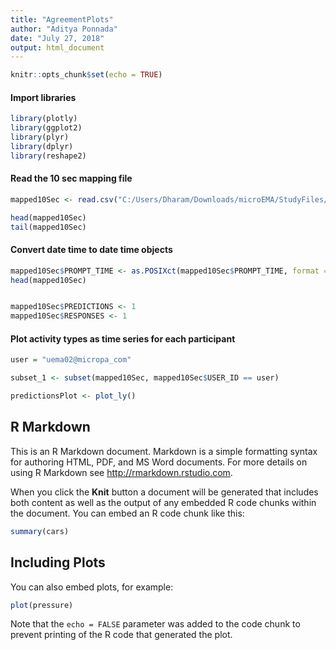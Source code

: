 ```yaml
---
title: "AgreementPlots"
author: "Aditya Ponnada"
date: "July 27, 2018"
output: html_document
---
```


```r
knitr::opts_chunk$set(echo = TRUE)
```

#### Import libraries

```r
library(plotly)
library(ggplot2)
library(plyr)
library(dplyr)
library(reshape2)
```


#### Read the 10 sec mapping file

```r
mapped10Sec <- read.csv("C:/Users/Dharam/Downloads/microEMA/StudyFiles/CombinedData/predictions_10.csv")

head(mapped10Sec)
tail(mapped10Sec)
```

#### Convert date time to date time objects

```r
mapped10Sec$PROMPT_TIME <- as.POSIXct(mapped10Sec$PROMPT_TIME, format = "%Y-%m-%d %H:%M:%OS")
head(mapped10Sec)


mapped10Sec$PREDICTIONS <- 1
mapped10Sec$RESPONSES <- 1
```

#### Plot activity types as time series for each participant

```r
user = "uema02@micropa_com"

subset_1 <- subset(mapped10Sec, mapped10Sec$USER_ID == user)


```

```r
predictionsPlot <- plot_ly()
```



## R Markdown

This is an R Markdown document. Markdown is a simple formatting syntax for authoring HTML, PDF, and MS Word documents. For more details on using R Markdown see <http://rmarkdown.rstudio.com>.

When you click the **Knit** button a document will be generated that includes both content as well as the output of any embedded R code chunks within the document. You can embed an R code chunk like this:

```r
summary(cars)
```

## Including Plots

You can also embed plots, for example:

```r
plot(pressure)
```

Note that the `echo = FALSE` parameter was added to the code chunk to prevent printing of the R code that generated the plot.
